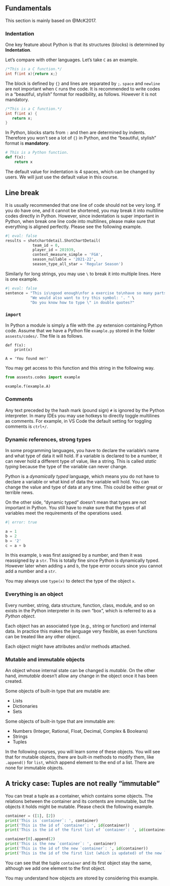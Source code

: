 
## Fundamentals
This section is mainly based on @McK2017.

### Indentation
One key feature about Python is that its structures (blocks) is determined by **Indentation**. 

Let's compare with other languages. Let's take `C` as an example.
```C
/*This is a C function.*/
int f(int x){return x;}
```
The block is defined by `{}` and lines are separated by `;`. `space` and `newline` are not important when `C` runs the code. It is recommended to write codes in a "beautiful, stylish" format for readibility, as follows. However it is not mandatory.
```C
/*This is a C function.*/
int f(int x) {
   return x;
}
```

In Python, blocks starts from `:` and then are determined by indents. Therefore you won't see a lot of `{}` in Python, and the "beautiful, stylish" format is **mandatory**. 
```python
# This is a Python function.
def f(x):
    return x
```


The default value for indentation is 4 spaces, which can be changed by users. We will just use the default value in this course.


::: {.callout-note collapse="true"}
## Line break

It is usually recommended that one line of code should not be very long. If you do have one, and it cannot be shortened, you may break it into multiline codes directly in Python. However, since indentation is super important in Python, when break one line code into multilines, please make sure that everything is aligned perfectly. Please see the following example.

```python
#| eval: false
results = shotchartdetail.ShotChartDetail(
            team_id = 0,
            player_id = 201939,
            context_measure_simple = 'FGA',
            season_nullable = '2021-22',
            season_type_all_star = 'Regular Season')
```

Similarly for long strings, you may use `\` to break it into multiple lines. Here is one example.
```python
#| eval: false
sentence = "This is\ngood enough\nfor a exercise to\nhave so many parts. " \
           "We would also want to try this symbol: '. " \
           "Do you know how to type \" in double quotes?"
```
:::





### `import`

In Python a module is simply a file with the .py extension containing Python code. Assume that we have a Python file `example.py` stored in the folder `assests/codes/`. The file is as follows.

```.python
def f(x):
    print(x)

A = 'You found me!'
```
You may get access to this function and this string in the following way.

```python
from assests.codes import example

example.f(example.A)
```



### Comments

Any text preceded by the hash mark (pound sign) `#` is ignored by the Python interpreter. In many IDEs you may use hotkeys to directly toggle multilines as comments. For example, in VS Code the default setting for toggling comments is `ctrl+/`.


### Dynamic references, strong types

In some programming languages, you have to declare the variable’s name and what type of data it will hold. If a variable is declared to be a number, it can never hold a different type of value, like a string. This is called *static typing* because the type of the variable can never change.

Python is a *dynamically typed* language, which means you do not have to declare a variable or what kind of data the variable will hold. You can change the value and type of data at any time. This could be either great or terrible news. 

On the other side, "dynamic typed" doesn't mean that types are not important in Python. You still have to make sure that the types of all variables meet the requirements of the operations used.

```python
#| error: true

a = 1
b = 2
b = '2'
c = a + b
```

In this example, `b` was first assigned by a number, and then it was reassigned by a `str`. This is totally fine since Python is dynamically typed. However later when adding `a` and `b`, the type error occurs since you cannot add a number and a `str`.


::: {.callout-note}
You may always use `type(x)` to detect the type of the object `x`.
:::



### Everything is an object

Every number, string, data structure, function, class, module, and so on exists in the Python interpreter in its own “box”, which is referred to as a *Python object*. 

Each object has an associated type (e.g., string or function) and internal data. In practice this makes the language very flexible, as even functions can be treated like any other object.

Each object might have attributes and/or methods attached. 


### Mutable and immutable objects
An object whose internal state can be changed is *mutable*. On the other hand, *immutable* doesn’t allow any change in the object once it has been created. 

Some objects of built-in type that are mutable are:

- Lists
- Dictionaries
- Sets


Some objects of built-in type that are immutable are:

- Numbers (Integer, Rational, Float, Decimal, Complex & Booleans)
- Strings
- Tuples

In the following courses, you will learn some of these objects. You will see that for mutable objects, there are built-in methods to modify them, like `.append()` for `list`, which append element to the end of a list. There are none for immutable objects.

::: {.callout-caution collapse="true"}
## A tricky case: Tuples are not really "immutable"
You can treat a tuple as a container, which contains some objects. The relations between the container and its contents are immutable, but the objects it holds might be mutable. Please check the following example.

```python
container = ([1], [2])
print('This is `container`: ', container)
print('This is the id of `container`: ', id(container))
print('This is the id of the first list of `container`: ', id(container[0]))
```

```python
container[0].append(2)
print('This is the new `container`: ', container)
print('This is the id of the new `container`: ', id(container))
print('This is the id of the first list (which is updated) of the new `container`: ', id(container[0]))
```
You can see that the tuple `container` and its first object stay the same, although we add one element to the first object.

You may understand how objects are stored by considering this example.
:::

